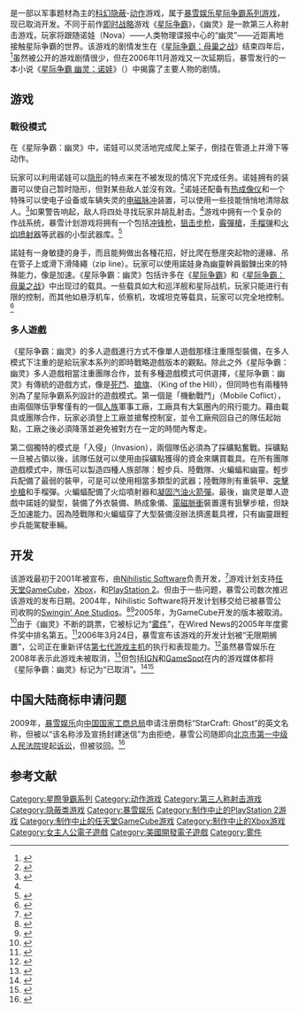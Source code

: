 {{noteTA
|G1=Games
|G2=StarCraft
|T=zh-cn:星际争霸：幽灵; zh-tw:星海爭霸：暗影獵殺;
}}
{{Infobox VG
| title          = 星际争霸：幽灵
| image          = 
| caption        = 
| english = StarCraft: Ghost
| official       = 
| common         = {{vgrelease|CN|星际-{}-争霸：幽-{}-灵|TW|星海-{}-爭霸：暗影-{}-獵殺}}
| developer      = {{plainlist|
* [[暴雪娱乐|暴雪娱乐]]
* {{le|Nihilistic Software}}
* [[Swingin'_Ape_Studios|Swingin' Ape Studios]]}}
| publisher      = 
| series         = [[星海爭霸系列|星海爭霸系列]]
| engine         = 
| released       = 已取消
| genre          = [[隐蔽类游戏|隐蔽]]、[[动作游戏|动作]]、[[第三人称射击游戏|第三人称射击]]
| modes          = [[单人游戏|单人游戏]]、[[多人游戏|多人游戏]]
| platforms      = [[PlayStation_2|PlayStation 2]]、[[GameCube|GameCube]]、[[Xbox|Xbox]] 
| designer       = {{plainlist|
* Jacob Stephens <small>(Nihilistic Software)</small>
* Dave Maldonado <small>(Swingin' Ape Studios)</small>}}
| writer         = 
| artist         = 
| composer       = Kevin Manthei
}}
{{Vgname|星际争霸：幽灵|en=StarCraft: Ghost|cn=星际争霸：幽灵|tw=星海爭霸：暗影獵殺}}是一部以军事题材為主的[[科幻|科幻]][[隐蔽类游戏|隐蔽]]-[[动作游戏|动作]]游戏，属于[[暴雪娱乐|暴雪娱乐]][[星際爭霸系列|星际争霸系列游戏]]，现已取消开发。不同于前作[[即时战略|即时战略]]游戏《[[星际争霸_(游戏)|星际争霸]]》，《幽灵》是一款第三人称射击游戏，玩家将跟随诺娃（Nova）——人类物理谍报中心的“幽灵”——近距离地接触星际争霸的世界。该游戏的剧情发生在《[[星际争霸：母巢之战|星际争霸：母巢之战]]》结束四年后，<ref>{{cite web |url=http://www.it.com.cn/f/games/058/24/162849.htm |title=XBOX 星际争霸 幽灵 新画面公布 |publisher=IT世界 |date=2005-08-24 |accessdate=2009年8月25日 |archive-date=2016-03-04 |archive-url=https://web.archive.org/web/20160304133817/http://www.it.com.cn/f/games/058/24/162849.htm |dead-url=yes }}</ref>虽然被公开的游戏剧情很少，但在2006年11月游戏又一次延期后，暴雪发行的一本小说《[[星海爭霸系列#相关小说|星际争霸 幽灵：诺娃]]》（{{lang|en|''StarCraft Ghost: Nova''}}）中揭露了主要人物的剧情。

== 游戏 ==
=== 戰役模式 ===
在《星际争霸：幽灵》中，诺娃可以灵活地完成爬上架子，倒挂在管道上并滑下等动作。

玩家可以利用诺娃可以[[低可偵測性|隐形]]的特点来在不被发现的情况下完成任务。诺娃拥有的装置可以使自己暂时隐形，但對某些敌人並沒有效。<ref name="shacknews1">{{cite web|url=http://www.shacknews.com/extras/2005/111105_ghost_1.x|title=''StarCraft: Ghost'' Preview: single-player|publisher=Shacknews|date=2005-11-05|author=Remo, Chris|accessdate=2008-04-11|archive-date=2005-11-27|archive-url=https://web.archive.org/web/20051127031758/http://www.shacknews.com/extras/2005/111105_ghost_1.x|dead-url=no}}</ref>诺娃还配备有[[热成像仪|热成像仪]]和一个特殊可以使电子设备或车辆失灵的[[电磁脉冲|电磁脉冲]]装置，可以使用一些技能悄悄地清除敌人。<ref>{{cite web|url=http://www.blizzard.com/ghost/covertops/psi/ |title=Covert Ops: Psi Powers |work=StarCraft: Ghost |publisher=[[Blizzard_Entertainment|Blizzard Entertainment]] |archiveurl=https://web.archive.org/web/20060206032414/http://www.blizzard.com/ghost/covertops/psi/ |archivedate=2006-02-06 |accessdate=2008-04-11 |deadurl=yes }}</ref>如果警告响起，敌人将四处寻找玩家并胡乱射击。<ref name=shacknews1 />游戏中拥有一个复杂的作战系统，暴雪计划游戏将拥有一个包括[[冲锋枪|冲锋枪]]，[[狙击步枪|狙击步枪]]，[[霰彈槍|霰彈槍]]，[[手榴弹|手榴弹]]和[[火焰喷射器|火焰喷射器]]等武器的小型武器库。<ref>{{cite web|url=http://www.blizzard.com/ghost/covertops/weapons/ |title=Covert Ops: Weapons |work=StarCraft: Ghost |publisher=[[Blizzard_Entertainment|Blizzard Entertainment]] |archiveurl=https://web.archive.org/web/20060206032414/http://www.blizzard.com/ghost/covertops/weapons/ |archivedate=2006-02-06 |accessdate=2008-04-11 |deadurl=yes }}</ref>

諾娃有一身敏捷的身手，而且能夠做出各種花招，好比爬在懸崖突起物的邊緣、吊在管子上或滑下滑降繩（zip line）。玩家可以使用諾娃身為幽靈幹員鍛鍊出來的特殊能力，像是加速。《星际争霸：幽灵》包括许多在《[[星际争霸|星际争霸]]》和《[[星际争霸：母巢之战|星际争霸：母巢之战]]》中出现过的载具。一些载具如大和巡洋舰和星际战机，玩家只能进行有限的控制，而其他如悬浮机车，侦察机，攻城坦克等载具，玩家可以完全地控制。<ref>{{cite web|url=http://www.blizzard.com/ghost/covertops/vehicles/ |title=Covert Ops: Vehicles |work=StarCraft: Ghost |publisher=[[Blizzard_Entertainment|Blizzard Entertainment]] |archiveurl=https://web.archive.org/web/20060206025804/http://www.blizzard.com/ghost/covertops/vehicles/ |archivedate=2006-02-06 |accessdate=2008-04-11 |deadurl=yes }}</ref>

=== 多人遊戲 ===
《星际争霸：幽灵》的多人遊戲進行方式不像單人遊戲那樣注重隱型裝備，在多人模式下注重的是給玩家本系列的即時戰略遊戲版本的觀點。除此之外《星际争霸：幽灵》多人遊戲相當注重團隊合作，並有多種遊戲模式可供選擇，《星际争霸：幽灵》有傳統的遊戲方式，像是[[死亡竞赛|死鬥]]、[[奪旗|搶旗]]、{{link-en|山之王|King of the Hill (game)}}（King of the Hill），但同時也有兩種特別為了星际争霸系列設計的遊戲模式。第一個是「機動戰鬥」（Mobile Coflict），由兩個隊伍爭奪僅有的一個[[人族_(星海爭霸)|人族]]軍事工廠，工廠具有大氣圈內的飛行能力。藉由載具或團隊合作，玩家必須登上工廠並搶奪控制室，並令工廠飛回自己的隊伍起始點，工廠之後必須降落並避免被對方在一定的時間內奪走。

第二個獨特的模式是「入侵」（Invasion），兩個隊伍必須為了採礦點奮戰。採礦點一旦被占領以後，該隊伍就可以使用由採礦點獲得的資金來購買載具。在所有團隊遊戲模式中，隊伍可以製造四種人族部隊：輕步兵、陸戰隊、火蝙蝠和幽靈。輕步兵配備了最弱的裝甲，可是可以使用相當多類型的武器；陸戰隊則有重裝甲、[[突击步枪|突擊步槍]]和手榴彈。火蝙蝠配備了火焰噴射器和[[凝固汽油彈|凝固汽油]][[火箭炮|火箭彈]]。最後，幽灵是單人遊戲中諾娃的變型，裝備了外衣裝備、熱成象儀、[[電磁脈衝|電磁脈衝]]裝置還有狙擊步槍，但缺乏加速能力。因為陸戰隊和火蝙蝠穿了大型裝備沒辦法擠進載具裡，只有幽靈跟輕步兵能駕駛車輛。

== 开发 ==
该游戏最初于2001年被宣布，由[[Nihilistic_Software|Nihilistic Software]]负责开发，<ref name="press">{{cite web|url=http://www.blizzard.com/ghost/pressrelease.shtml |date=2002-09-20 |publisher=[[Blizzard_Entertainment|Blizzard Entertainment]] |work=StarCraft: Ghost |title=Press Release |archiveurl=https://web.archive.org/web/20021004122855/http://www.blizzard.com/ghost/pressrelease.shtml |archivedate=2002-10-04 |accessdate=2008-04-16 |deadurl=yes }}</ref>游戏计划支持[[任天堂|任天堂]][[GameCube|GameCube]]，[[Xbox|Xbox]]，和[[PlayStation_2|PlayStation 2]]。但由于一些问题，暴雪公司数次推迟该游戏的发布日期。2004年，Nihilistic Software将开发计划移交给已被暴雪公司收购的[[Swingin'_Ape_Studios|Swingin' Ape Studios]]。<ref>{{cite web |url=http://www.yesky.com/281/1950781.shtml |title=暴雪官网将收购《星际争霸：幽灵》的开发商 |publisher=天极网游戏频道 |date=2005-05-19 |accessdate=2009年8月25日 |archive-url=https://web.archive.org/web/20150630095152/http://www.yesky.com/281/1950781.shtml |archive-date=2015年6月30日 |dead-url=yes }}</ref><ref>{{cite web|url=http://uk.xbox.ign.com/articles/525/525418p1.html |title=Nihilistic Exits ''StarCraft: Ghost'' |publisher=[[IGN|IGN]] |author=Adams, David |date=2004-06-22 |accessdate=2008-04-16 |deadurl=yes |archiveurl=https://web.archive.org/web/20120111150254/http://uk.xbox.ign.com/articles/525/525418p1.html |archivedate=2012-01-11 }}</ref>2005年，为GameCube开发的版本被取消。<ref>{{cite web |url=http://gnn.gamer.com.tw/2/21692.html |title=Blizzard 將不會推出 GameCube 版《星海爭霸：暗影獵殺》 |publisher=巴哈姆特電玩資訊站 |date=2005-11-03 |accessdate=2009年8月25日 |archive-date=2016-03-04 |archive-url=https://web.archive.org/web/20160304080902/http://gnn.gamer.com.tw/2/21692.html |dead-url=no }}</ref>由于《幽灵》不断的跳票，它被标记为“[[雾件|雾件]]”，在Wired News的2005年年度雾件奖中排名第五。<ref>{{cite web|url=http://www.wired.com/science/discoveries/news/2006/02/70143?currentPage=3|title=Vaporware: Better Late Than Never|publisher=Wired News|author=Kahney, Leander|date=2006-02-06|accessdate=2008-04-15|archive-date=2012-11-25|archive-url=https://web.archive.org/web/20121125003125/http://www.wired.com/science/discoveries/news/2006/02/70143?currentPage=3|dead-url=no}}</ref>2006年3月24日，暴雪宣布该游戏的开发计划被“无限期搁置”，公司正在重新评估[[電子遊戲機#第七世代（2005-）|第七代游戏主机]]的执行和表现能力。<ref>{{cite web |url=http://asp.levelup.cn/article/html/news/rj/2006-03/26172610.htm |title=《星际争霸：幽灵》的开发将无限期延期！ |publisher=levelup |date= |accessdate=2009年8月25日 }}{{dead link|date=2018年3月 |bot=InternetArchiveBot |fix-attempted=yes }}</ref>虽然暴雪娱乐在2008年表示此游戏未被取消，<ref>{{cite web |url=http://news.17173.com/content/2008-02-15/20080215083616868,1.shtml |title=暴雪副总称《星际争霸:幽灵》从未被取消 |publisher=17173.com |date=2008年2月15日 |accessdate=2009年8月25日 |archive-date=2016年3月4日 |archive-url=https://web.archive.org/web/20160304194527/http://news.17173.com/content/2008-02-15/20080215083616868,1.shtml |dead-url=no }}</ref>但包括[[IGN|IGN]]和[[GameSpot|GameSpot]]在内的游戏媒体都将《星际争霸：幽灵》标记为“已取消”。<ref>{{cite web |url=http://xbox.ign.com/objects/489/489845.html |title=IGN: StarCraft: Ghost |publisher=IGN |date= |accessdate=2009年8月25日 |archive-date=2012年4月1日 |archive-url=https://web.archive.org/web/20120401022544/http://xbox.ign.com/objects/489/489845.html |dead-url=yes }}</ref><ref>{{cite web |url=http://www.gamespot.com/ps2/action/starcraftghost/index.html |title=Starcraft: Ghost for PS2 |publisher=GameSpot |date= |accessdate=2009年8月25日 |archive-date=2011年9月5日 |archive-url=https://web.archive.org/web/20110905075426/http://www.gamespot.com/ps2/action/starcraftghost/index.html |dead-url=no }}</ref>

== 中国大陆商标申请问题 ==
2009年，[[暴雪娱乐|暴雪娱乐]]向[[中华人民共和国国家工商行政管理总局|中国国家工商总局]]申请注册商标“StarCraft: Ghost”的英文名称，但被以“该名称涉及宣扬封建迷信”为由拒绝，暴雪公司随即向[[北京市第一中级人民法院|北京市第一中级人民法院]]提起[[诉讼|诉讼]]，但被驳回。<ref>{{cite web|url=http://www.chinacourt.org/html/article/200902/13/344450.shtml | title=涉及宣扬封建迷信 暴雪公司新商标注册被驳告商评委 |publisher=中国法院网 |date=2009-02-13 |accessdate=2009-08-25 |archive-url=https://web.archive.org/web/20110802030729/http://www.chinacourt.org/html/article/200902/13/344450.shtml |archive-date=2011-08-02}}</ref>

==参考文献==
{{reflist|2}}

{{星際爭霸}}
{{Blizzard Entertainment}}

{{DEFAULTSORT:StarCraft: Ghost}}
[[Category:星際爭霸系列|Category:星際爭霸系列]]
[[Category:动作游戏|Category:动作游戏]]
[[Category:第三人称射击游戏|Category:第三人称射击游戏]]
[[Category:隐蔽类游戏|Category:隐蔽类游戏]]
[[Category:暴雪娱乐|Category:暴雪娱乐]]
[[Category:制作中止的PlayStation_2游戏|Category:制作中止的PlayStation 2游戏]]
[[Category:制作中止的任天堂GameCube游戏|Category:制作中止的任天堂GameCube游戏]]
[[Category:制作中止的Xbox游戏|Category:制作中止的Xbox游戏]]
[[Category:女主人公電子遊戲|Category:女主人公電子遊戲]]
[[Category:美國開發電子遊戲|Category:美國開發電子遊戲]]
[[Category:雾件|Category:雾件]]